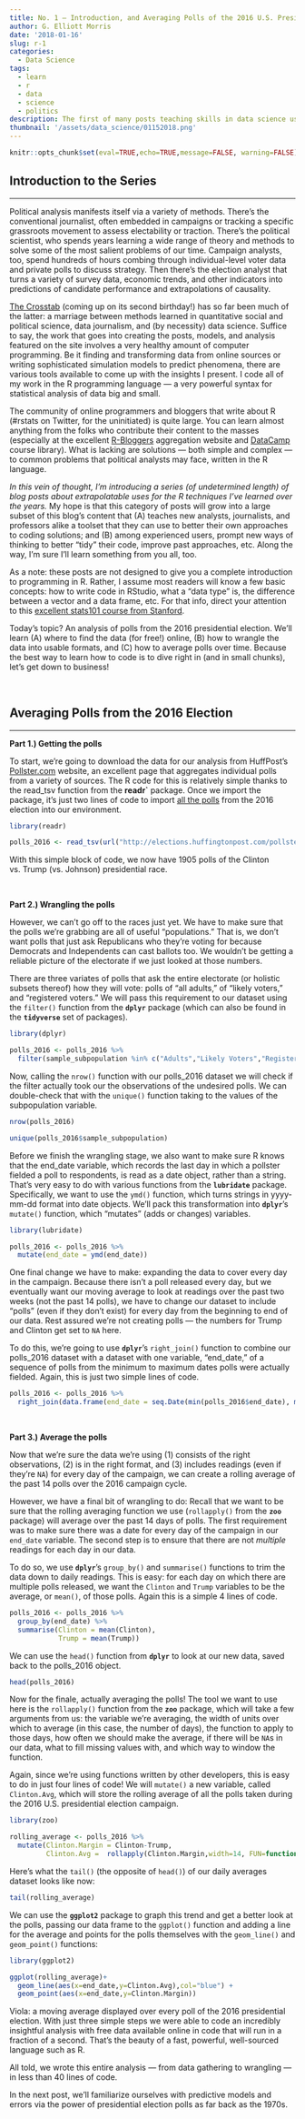 ```yaml
---
title: No. 1 — Introduction, and Averaging Polls of the 2016 U.S. Presidential Election
author: G. Elliott Morris
date: '2018-01-16'
slug: r-1
categories:
  - Data Science
tags:
  - learn
  - r
  - data
  - science
  - politics
description: The first of many posts teaching skills in data science using the R programming language, this one about gathering and wrangling polls of the 2016 U.S. presidential election.
thumbnail: '/assets/data_science/01152018.png'
---
```


```r
knitr::opts_chunk$set(eval=TRUE,echo=TRUE,message=FALSE, warning=FALSE)
```

<h2> Introduction to the Series </h2> <hr>

Political analysis manifests itself via a variety of methods. There's the conventional journalist, often embedded in campaigns or tracking a specific grassroots movement to assess electability or traction. There's the political scientist, who spends years learning a wide range of theory and methods to solve some of the most salient problems of our time. Campaign analysts, too, spend hundreds of hours combing through individual-level voter data and private polls to discuss strategy. Then there's the election analyst that turns a variety of survey data, economic trends, and other indicators into predictions of candidate performance and extrapolations of causality. 

[The Crosstab](www.thecrosstab.com) (coming up on its second birthday!) has so far been much of the latter: a marriage between methods learned in quantitative social and political science, data journalism, and (by necessity) data science. Suffice to say, the work that goes into creating the posts, models, and analysis featured on the site involves a very healthy amount of computer programming. Be it finding and transforming data from online sources or writing sophisticated simulation models to predict phenomena, there are various tools available to come up with the insights I present. I code all of my work in the R programming language --- a very powerful syntax for statistical analysis of data big and small.

The community of online programmers and bloggers that write about R (#rstats on Twitter, for the uninitiated) is quite large. You can learn almost anything from the folks who contribute their content to the masses (especially at the excellent [R-Bloggers](www.r-bloggers.com) aggregation website and [DataCamp](www.datacamp.com) course library). What is lacking are solutions --- both simple and complex --- to common problems that political analysts may face, written in the R language.

*In this vein of thought, I'm introducing a series (of undetermined length) of blog posts about extrapolatable uses for the R techniques I've learned over the years.* My hope is that this category of posts will grow into a large subset of this blog's content that (A) teaches new analysts, journalists, and professors alike a toolset that they can use to better their own approaches to coding solutions; and (B) among experienced users, prompt new ways of thinking to better "tidy" their code, improve past approaches, etc. Along the way, I'm sure I'll learn something from you all, too.

As a note: these posts are not designed to give you a complete introduction to programming in R. Rather, I assume most readers will know a few basic concepts: how to write code in RStudio, what a "data type" is, the difference between a vector and a data frame, etc.  For that info, direct your attention to this [excellent stats101 course from Stanford ](https://web.stanford.edu/class/stats101/intro/intro-lab01.html).

Today's topic? An analysis of polls from the 2016 presidential election. We'll learn (A) where to find the data (for free!) online, (B) how to wrangle the data into usable formats, and (C) how to average polls over time. Because the best way to learn how to code is to dive right in (and in small chunks), let's get down to business!

<br>

<h2> Averaging Polls from the 2016 Election </h2> <hr>

**Part 1.) Getting the polls**

To start, we're going to download the data for our analysis from HuffPost's [Pollster.com](www.pollster.com) website, an excellent page that aggregates individual polls from a variety of sources. The R code for this is relatively simple thanks to the read_tsv function from the **readr`** package. Once we import the package, it's just two lines of code to import [all the polls](http://elections.huffingtonpost.com/pollster/api/v2/questions/16-US-Pres-GE%20TrumpvClinton/poll-responses-clean.tsv) from the 2016 election into our environment.

```r
library(readr)

polls_2016 <- read_tsv(url("http://elections.huffingtonpost.com/pollster/api/v2/questions/16-US-Pres-GE%20TrumpvClinton/poll-responses-clean.tsv"))
```


With this simple block of code, we now have 1905 polls of the Clinton vs. Trump (vs. Johnson) presidential race. 

<br>

**Part 2.) Wrangling the polls**

However, we can't go off to the races just yet. We have to make sure that the polls we're grabbing are all of useful "populations." That is, we don't want polls that just ask Republicans who they're voting for because Democrats and Independents can cast ballots too. We wouldn't be getting a reliable picture of the electorate if we just looked at those numbers. 


There are three variates of polls that ask the entire electorate (or holistic subsets thereof) how they will vote: polls of "all adults," of "likely voters," and "registered voters." We will pass this requirement to our dataset using the `filter()` function from the **`dplyr`** package (which can also be found in the **`tidyverse`** set of packages).


```r
library(dplyr)

polls_2016 <- polls_2016 %>%
  filter(sample_subpopulation %in% c("Adults","Likely Voters","Registered Voters"))
```

Now, calling the `nrow()` function with our polls_2016 dataset we will check if the filter actually took our the observations of the undesired polls. We can double-check that with the `unique()` function taking to the values of the subpopulation variable. 


```r
nrow(polls_2016)

unique(polls_2016$sample_subpopulation)
```


Before we finish the wrangling stage, we also want to make sure R knows that the end_date variable, which records the last day in which a pollster fielded a poll to respondents, is read as a date object, rather than a string. That's very easy to do with various functions from the **`lubridate`** package. Specifically, we want to use the `ymd()` function, which turns strings in yyyy-mm-dd format into date objects. We'll pack this transformation into **`dplyr`**'s `mutate()` function, which "mutates" (adds or changes) variables.


```r
library(lubridate)

polls_2016 <- polls_2016 %>% 
  mutate(end_date = ymd(end_date))
```


One final change we have to make: expanding the data to cover every day in the campaign. Because there isn't a poll released every day, but we eventually want our moving average to look at readings over the past two weeks (not the past 14 polls), we have to change our dataset to include "polls" (even if they don't exist) for every day from the beginning to end of our data. Rest assured we're not creating polls --- the numbers for Trump and Clinton get set to `NA` here. 

To do this, we're going to use **`dplyr`**'s `right_join()` function to combine our polls_2016 dataset with a dataset with one variable, "end_date," of a sequence of polls from the minimum to maximum dates polls were actually fielded. Again, this is just two simple lines of code.


```r

polls_2016 <- polls_2016 %>%
  right_join(data.frame(end_date = seq.Date(min(polls_2016$end_date), max(polls_2016$end_date), by="days"))) 
```
  
<br>

**Part 3.) Average the polls**

Now that we're sure the data we're using (1) consists of the right observations, (2) is in the right format, and (3) includes readings (even if they're `NA`) for every day of the campaign, we can create a rolling average of the past 14 polls over the 2016 campaign cycle. 

However, we have a final bit of wrangling to do: Recall that we want to be sure that the rolling averaging function we use (`rollapply()` from the **`zoo`** package) will average over the past 14 days of polls. The first requirement was to make sure there was a date for every day of the campaign in our `end_date` variable. The second step is to ensure that there are not *multiple* readings for each day in our data. 

To do so, we use **`dplyr`**'s `group_by()` and `summarise()` functions to trim the data down to daily readings. This is easy: for each day on which there are multiple polls released, we want the `Clinton` and `Trump` variables to be the average, or `mean()`, of those polls. Again this is a simple 4 lines of code.


```r
polls_2016 <- polls_2016 %>%
  group_by(end_date) %>%
  summarise(Clinton = mean(Clinton),
            Trump = mean(Trump)) 
```

We can use the `head()` function from **`dplyr`** to look at our new data, saved back to the polls_2016 object.

```r
head(polls_2016)
```

Now for the finale, actually averaging the polls! The tool we want to use here is the `rollapply()` function from the **`zoo`** package, which will take a few arguments from us: the variable we're averaging, the width of units over which to average (in this case, the number of days), the function to apply to those days, how often we should make the average, if there will be `NA`s in our data, what to fill missing values with, and which way to window the function. 

Again, since we're using functions written by other developers, this is easy to do in just four lines of code! We will `mutate()` a new variable, called `Clinton.Avg`, which will store the rolling average of all the polls taken during the 2016 U.S. presidential election campaign.

```r
library(zoo)

rolling_average <- polls_2016 %>%
  mutate(Clinton.Margin = Clinton-Trump,
         Clinton.Avg =  rollapply(Clinton.Margin,width=14, FUN=function(x){mean(x, na.rm=TRUE)}, by=1, partial=TRUE, fill=NA, align="right")) 
```

Here's what the `tail()` (the opposite of `head()`) of our daily averages dataset looks like now:

```r
tail(rolling_average)
```

We can use the **`ggplot2`** package to graph this trend and get a better look at the polls, passing our data frame to the `ggplot()` function and adding a line for the average and points for the polls themselves with the `geom_line()` and `geom_point()` functions:

```r
library(ggplot2)

ggplot(rolling_average)+ 
  geom_line(aes(x=end_date,y=Clinton.Avg),col="blue") +
  geom_point(aes(x=end_date,y=Clinton.Margin))  
```

Viola: a moving average displayed over every poll of the 2016 presidential election. With just three simple steps we were able to code an incredibly insightful analysis with free data available online in code that will run in a fraction of a second. That's the beauty of a fast, powerful, well-sourced language such as R. 

All told, we wrote this entire analysis --- from data gathering to wrangling --- in less than 40 lines of code. 

In the next post, we'll familiarize ourselves with predictive models and errors via the power of presidential election polls as far back as the 1970s.
